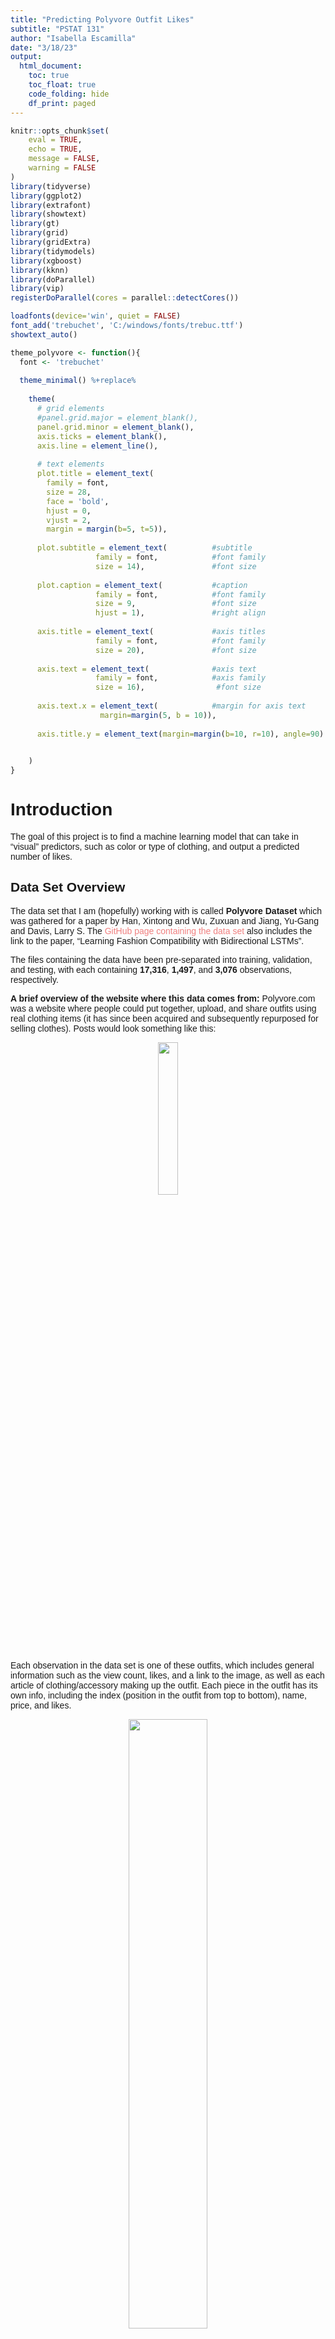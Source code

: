 ```yaml
---
title: "Predicting Polyvore Outfit Likes"
subtitle: "PSTAT 131"
author: "Isabella Escamilla"
date: "3/18/23"
output:
  html_document:
    toc: true
    toc_float: true
    code_folding: hide
    df_print: paged
---
```


<style type = "text/css">
  body{
  font-family: trebuchet ms, sans-serif;
}
.list-group-item.active, .list-group-item.active:focus, .list-group-item.active:hover {
    background-color: #8A5667;
}
a:link {
  color: #F08080;
  background-color: transparent;
  text-decoration: none;
}

a:visited {
  color: #F08080;
  background-color: transparent;
  text-decoration: none;
}

a:hover {
  color: #94384A;
  background-color: transparent;
  text-decoration: underline;
}


}
</style>

```r
knitr::opts_chunk$set(
	eval = TRUE,
	echo = TRUE,
	message = FALSE,
	warning = FALSE
)
library(tidyverse)
library(ggplot2)
library(extrafont)
library(showtext)
library(gt)
library(grid)
library(gridExtra)
library(tidymodels)
library(xgboost)
library(kknn)
library(doParallel)
library(vip)
registerDoParallel(cores = parallel::detectCores())
```

```r
loadfonts(device='win', quiet = FALSE)
font_add('trebuchet', 'C:/windows/fonts/trebuc.ttf')
showtext_auto()
```

```r
theme_polyvore <- function(){
  font <- 'trebuchet'
  
  theme_minimal() %+replace%
    
    theme(
      # grid elements
      #panel.grid.major = element_blank(),
      panel.grid.minor = element_blank(),
      axis.ticks = element_blank(),
      axis.line = element_line(),
      
      # text elements
      plot.title = element_text(
        family = font,
        size = 28,
        face = 'bold',
        hjust = 0,
        vjust = 2,
        margin = margin(b=5, t=5)),
      
      plot.subtitle = element_text(          #subtitle
                   family = font,            #font family
                   size = 14),               #font size
      
      plot.caption = element_text(           #caption
                   family = font,            #font family
                   size = 9,                 #font size
                   hjust = 1),               #right align
      
      axis.title = element_text(             #axis titles
                   family = font,            #font family
                   size = 20),               #font size
      
      axis.text = element_text(              #axis text
                   family = font,            #axis family
                   size = 16),                #font size
      
      axis.text.x = element_text(            #margin for axis text
                    margin=margin(5, b = 10)),
      
      axis.title.y = element_text(margin=margin(b=10, r=10), angle=90)
      

    )
}
```

# Introduction
The goal of this project is to find a machine learning model that can take in "visual" predictors, such as color or type of clothing, and output a predicted number of likes.

## Data Set Overview
The data set that I am (hopefully) working with is called **Polyvore Dataset** which was gathered for a paper by Han, Xintong and Wu, Zuxuan and Jiang, Yu-Gang and Davis, Larry S. The [GitHub page containing the data set](https://github.com/xthan/polyvore-dataset) also includes the link to the paper, "Learning Fashion Compatibility with Bidirectional LSTMs".

The files containing the data have been pre-separated into training, validation, and testing, with each containing **17,316**, **1,497**, and **3,076** observations, respectively.

**A brief overview of the website where this data comes from:** Polyvore.com was a website where people could put together, upload, and share outfits using real clothing items (it has since been acquired and subsequently repurposed for selling clothes). Posts would look something like this:

<p style="text-align:center;"><img src="https://i.pinimg.com/736x/b3/ac/5a/b3ac5afd3d4e4c015eaa20567ff2ca04.jpg" width="25%" height="25%"></p>

Each observation in the data set is one of these outfits, which includes general information such as the view count, likes, and a link to the image, as well as each article of clothing/accessory making up the outfit. Each piece in the outfit has its own info, including the index (position in the outfit from top to bottom), name, price, and likes.

<p style="text-align:center;"><img src="https://i.imgur.com/R7klliS.jpg" width="50%" height="50%"></p>

The predictors include up to 8 different outfit elements, with each element having 6 attributes. In other words, there can be up to 48 different predictors. In order to make this data usable for the machine learning tools I will be using, I need to do some pre-processing. I've decided to do this step in Python, and there is a decent amount of code involved. I'll go over the basic steps I taken to arrive at the final data frame, but the jupyter notebook with the full process is available on my [Github page](https://github.com/BellaEsc/polyvore_mlproject) if you're interested.

# Data Pre-Processing
First, I imported the data set and merged the pre-split testing, training, and validation sets so I can have all of the data in one set. Looking at the data frame produced from the json data, we can see that the items column contains dictionaries as its entries.

<p style="text-align:center;"><img src="https://i.imgur.com/u0rA4zV.png" width="50%" height="50%"></p>


In order to "unpack" this column, I made a function that takes the `items` column as input and outputs a new data frame containing all of the information expanded out into columns.

<p style="text-align:center;"><img src="https://i.imgur.com/mRIVe9b.png" width="50%" height="50%"></p>

<p style="text-align:center;"><img src="https://i.imgur.com/ihscmPD.png" width="100%" height="100%"></p>


I merged this data frame to the original and dropped other columns I knew I wasn't going to use. The next thing I needed to do was extract information from the item names, and I decided to focus on color. I made a function that looks at the words in all of the item name columns and outputs a list of the unique colors it found from the text.

<p style="text-align:center;"><img src="https://i.imgur.com/HJOsCUb.png" width="50%" height="50%"></p>


I applied this function to the data frame and turned the unique colors into 4 columns, `color_1`, `color_2`, `color_3`, and `color_4`. I then dropped the item name columns since I no longer needed them.

The original Polyvore Dataset came with a text file, category_id.txt, which includes the category ids and the item types they correspond to. I used this file to map the item ids to their item types to make the data more readable.

<p style="text-align:center;"><img src="https://i.imgur.com/etFSrIw.png" width="100%" height="100%"></p>


Finally, I exported the data frame as a csv which I will be importing into R.

## Missing Values
You might have noticed in the pre-processing step that there are some colors and item names that are "none". The reason for this is that in the original data set, the nested lists are not all the same length; the outfits can each have 4 to 8 items. For the ones with fewer items than 8, I had to backfill them, but I didn't want to treat it as "missing" since the information that the outfit only has 4 items can be useful. The same goes for the color columns: some outfits only had 1, 2 or 3 unique colors. Again, the information that there's only one color present in the outfit can be useful, so I've kept "none" as its own category.

There wasn't missing data in the original data set, but there were some outfits that I couldn't "extract" color from with my function, so I dropped them from the final set.


# Exploratory Data Analysis
Now that we've tidied the data in a format that will be better suited for our analysis, we can begin by making some plots and seeing how the data is distributed.

First we will import the data and convert the appropriate variables into factors.

```r
# Reading the tidied data into R
outfits <- read.csv('polyvore_data/tidy_data.csv')

# converting all character columns into factors
outfits[sapply(outfits, is.character)] <- lapply(outfits[sapply(outfits, is.character)], as.factor)
# I will only be using set_id to retrieve photos, so we will leave it be

outfits %>% head(5)
```


In the final data set, there are 14 variables:

Name | Variable description
---|---
`views` | The number of times an outfit has been viewed
`likes` | The number of likes an outfit received **(the response variable)**
`set_id` | identifies the particular outfit
`item_1` - `item_8` | gives the name of the item type for up to 8 items in an outfit
`color_1` - `color_4` | gives the unique colors found in the outfit for up to 4 different colors


## Likes
We will start by looking at the distribution of our response variable, `likes`.


```r
outfits %>% 
  ggplot(aes(x = likes)) + 
  geom_histogram(binwidth = 100, fill="#2C514C") +
  labs(x = 'Number of Likes', y = 'Count', title = 'Distribution of the Number of Likes') +
  coord_cartesian(xlim = c(0, 4000)) +
  theme_polyvore()
```

The number of likes ranges from 0 to around 3000, and the frequency decreases exponentially as the number of likes goes up. This follows the sort of logic you'd expect, where a select few get lots of likes while most go unseen.

## Items (Clothing Articles)
After an initial survey of the raw data, I noted that there were a lot of different item ids.

```r
# Finds the number of unique items in item_1 column
outfits$item_1 %>% unique() %>% length()
```
And indeed, there are **229 unique items** in `item_1` alone! To further examine the nature of the item columns, we will look at a plot of the item frequencies in `item_1`. Additionally, we'll do a "zoom in" of the top 10 items by frequency in `item_1`.

```r
outfits %>% ggplot(aes(x = fct_infreq(item_1))) +
  geom_bar(fill = '#F08080') +
  labs(x = 'Item 1', y='', title = 'Frequencies of item_1 Items') +
  theme_polyvore() +
  theme(axis.text.x = element_blank(), 
        panel.grid.major.x = element_blank(), 
        axis.line = element_blank()) -> p1

item1_t10 <- (sort(table(outfits$item_1), decreasing = TRUE) %>% names)[1:10]
outfits_item1_top10 <- outfits[outfits$item_1 %in% item1_t10,]

outfits_item1_top10 %>% 
  ggplot(aes(y = fct_infreq(item_1))) +
  geom_bar(fill="#583742") +
  labs(x = '', y='', title = 'Top 10 item_1 Items') +
  theme_polyvore() +
  theme(axis.line = element_blank()) -> p2

grid.arrange(p1, p2, ncol=2)
```

The first plot shows that occurrences of the 229 items in `item_1` are concentrated towards the top few items and fall off significantly after. We can see from the second plot that the top items of `item_1` are all tops, dresses, and jackets of some type. This similarity gives us an idea of how the items have been organized, and we can get a better picture from constructing a table.

```r
item1_t5 <- (sort(table(outfits$item_1), decreasing = TRUE) %>% names)[1:5]
item2_t5 <- (sort(table(outfits$item_2), decreasing = TRUE) %>% names)[1:5]
item3_t5 <- (sort(table(outfits$item_3), decreasing = TRUE) %>% names)[1:5]
item4_t5 <- (sort(table(outfits$item_4), decreasing = TRUE) %>% names)[1:5]
item5_t5 <- (sort(table(outfits$item_5), decreasing = TRUE) %>% names)[1:5]
item6_t5 <- (sort(table(outfits$item_6), decreasing = TRUE) %>% names)[1:5]
item7_t5 <- (sort(table(outfits$item_7), decreasing = TRUE) %>% names)[1:5]
item8_t5 <- (sort(table(outfits$item_8), decreasing = TRUE) %>% names)[1:5]

item_freq_table <- data.frame(item_1 = item1_t5,
                              item_2 = item2_t5,
                              item_3 = item3_t5,
                              item_4 = item4_t5,
                              item_5 = item5_t5,
                              item_6 = item6_t5,
                              item_7 = item7_t5,
                              item_8 = item8_t5)

```

```r
item_freq_table %>% gt() %>% 
  tab_header(
    title = "Top 5 Items by Frequency"
  )
```

From looking at both the raw data and this table, a general pattern emerges: within each outfit, the items are sorted from most to least significant, with `item_1` being the most significant item and `item_8` being the least. The top items in `item_2` are still significant, with jackets being the most frequent and "bottoms" being common elements as well (shorts, jeans, skirts). `item_3` dips into shoe territory, and `item_4` through `item_8` can be seen mostly as the "accessory section". Another thing that is interesting to note from the table is that from `item_5` and onward, "None" is the most frequent item. We can check the proportion of "None"s pretty easily.

```r
# Gets proportion of data that has fewer than 5 items, fewer than 6 items, fewer than 7 items, and fewer than 8 items
props <- c(((filter(outfits, item_4 == 'None') %>% count()) / (outfits %>% count()))[1,1] %>% as.numeric(),
((filter(outfits, item_5 == 'None') %>% count()) / (outfits %>% count()))[1,1] %>% as.numeric(),
((filter(outfits, item_6 == 'None') %>% count()) / (outfits %>% count()))[1,1] %>% as.numeric(),
((filter(outfits, item_7 == 'None') %>% count()) / (outfits %>% count()))[1,1] %>% as.numeric(),
((filter(outfits, item_8 == 'None') %>% count()) / (outfits %>% count()))[1,1] %>% as.numeric())
props
```

With some simple arithmetic, this gives us a breakdown of the item number proportions:

* **8%** of the outfits have 4 items,
* **15%** have 5 items,
* **17%** have 6 items,
* **19%** have 7 items, and
* **41%** have 8 items

Now we want to see what relationship the items have with likes. Before doing so, I will transform the data so that we only have 10 different categories, which will be the top 9 occurrences plus another category, 'other'.

```r
outfits2 <- outfits %>% mutate(item_1 = fct_lump_n(outfits$item_1, n=9))
colors <- c('#335C57', '#583742', '#F08080',
             '#335C57', '#583742', '#F08080',
             '#335C57', '#583742', '#F08080',
             '#335C57')
             
outfits2 %>% 
  ggplot(aes(x=likes, y=item_1, group=item_1)) +
  geom_boxplot(fill = colors) +
  labs(y = '', title = 'Boxplot of item_1') +
  theme_polyvore() +
  theme(axis.title.y = element_blank()) -> p1

outfits2 %>% 
  ggplot(aes(x=likes, y=item_1, group=item_1)) +
  geom_boxplot(fill = colors) +
  scale_x_continuous(limits = c(0, 600)) +
  labs(y = '', title = 'Boxplot of item_1 (zoomed)') +
  theme_polyvore() +
  theme(axis.title.y = element_blank()) -> p2

grid.arrange(p1, p2, ncol = 2)
```

In the first boxplot, we can see the full range of likes. It's hard to glean any information from the boxes themselves, but we can see differences in the spread of outliers for each category. In the second boxplot, I've "zoomed in" by limiting the x axis so we can see the boxes better. We can see here that sweaters and day dresses have the highest average number of likes, while tank tops trail behind all of the other categories.

## Colors
All of us understand that color plays an essential role in whether or not an outfit "works" (unless you're doing wardrobe for a 1947 film noir), so it will be interesting to see what kind of colors are represented in the data.

```r
colors1 <- c('#fb5c5c', '#4a687d', '#ffdfbf',
            'gray16', '#9b938c', '#e2ba59', '#628d55',
            '#643b34', '#e3774c', '#6e4258')

outfits %>% 
  ggplot(aes(y = fct_infreq(color_1))) +
  geom_bar(fill = colors1) +
  labs(x = '', y = '', title = 'Frequencies of Colors in color_1') +
  theme_polyvore() +
  theme(axis.line = element_blank(),
        panel.grid.major = element_blank()) -> p1

colors2 <- c('gray16', '#4e4c5e', '#ffdfbf', '#e2ba59',
             '#9b938c', '#643b34', '#4a687d', '#628d55',
             '#fb5c5c', '#e3774c', '#6e4258')

outfits %>% 
  ggplot(aes(y = fct_infreq(color_2))) +
  geom_bar(fill = colors2) +
  labs(x = '', y = '', title = 'Frequencies of Colors in color_2') +
  theme_polyvore() +
  theme(axis.line = element_blank(),
        panel.grid.major = element_blank()) -> p2

colors3 <- c('#4e4c5e', 'gray16', '#ffdfbf', '#e2ba59',
             '#9b938c', '#643b34', '#4a687d', '#6e4258',
             '#fb5c5c', '#628d55', '#e3774c')

outfits %>% 
  ggplot(aes(y = fct_infreq(color_3))) +
  geom_bar(fill = colors3) +
  labs(x = '', y = '', title = 'Frequencies of Colors in color_3') +
  theme_polyvore() +
  theme(axis.line = element_blank(),
        panel.grid.major = element_blank()) -> p3

colors4 <- c('#4e4c5e', 'gray16', '#9b938c', '#fb5c5c',
             '#e2ba59', '#4a687d', '#ffdfbf', '#6e4258',
             '#e3774c', '#643b34', '#628d55')

outfits %>% 
  ggplot(aes(y = fct_infreq(color_4))) +
  geom_bar(fill = colors4) +
  labs(x = '', y = '', title = 'Frequencies of Colors in color_4') +
  theme_polyvore() +
  theme(axis.line = element_blank(),
        panel.grid.major = element_blank()) -> p4

grid.arrange(p1, p2, p3, p4, ncol=2)

```

The color columns are similar to the item columns in the way they are ordered: `color_1` will have higher importance than `color_2` (and so on) in the outfit due to the way the information was extracted. This gives us some insight into the colors represented in these charts.

Red clearly reigns supreme for `color_1`, followed by blue, white, and black. We start to see "none" dominate starting in `color_2`, indicating that there are lots of outfits for which only one color could be extracted (or simply had a monochromatic scheme going on). In `color_4`, we see that most of the outfits simply don't have a color entry. This could mean that most outfits stuck to 1-3 colors.

Next, we'll take a look at the relationship between color and likes. 

```r
colors <- c('gray16', '#4a687d', '#643b34',
            '#9b938c', '#628d55', '#e3774c', '#6e4258',
            '#fb5c5c', '#ffdfbf', '#e2ba59')

outfits %>% 
  ggplot(aes(x=likes, y=color_1, group=color_1)) +
  geom_boxplot(fill=colors) +
  labs(title = 'Boxplot of color_1') +
  theme_polyvore() +
  theme(axis.title.y = element_blank()) -> p1

outfits %>% 
  ggplot(aes(x=likes, y=color_1, group=color_1)) +
  geom_boxplot(fill=colors) +
  scale_x_continuous(limits = c(0, 500)) + 
  labs(title = 'Boxplot of color_1 (zoomed)') +
  theme_polyvore() + 
  theme(axis.title.y = element_blank()) -> p2

grid.arrange(p1, p2, ncol=2)
```

The left graph shows similar behavior as the `item_1` boxplot, with all of the colors being concentrated near zero but having different spreads of outliers into the higher numbers of likes. On the right boxplot, we can see that orange has the highest number of average likes, while red and blue are towards the low end. This is interesting since red and blue were the most frequent colors and orange was the second least frequent, so this could potentially mean that being less common gives outfits with orange a slight edge.

# Fitting Models
With the information gathered from the exploratory data analysis, we can start fitting models. There are a few key steps in fitting a model:

* Split the data into training and testing
* Specify a recipe for the model to use
* Create a workflow for the model
* Do any tuning necessary
* Fit training data to the model(s)
* Fit best model to the testing data based off of training performance metrics

Regression models will be used for this case because the response variable, `likes`, is numeric (we also have an interesting situation where all of our predictors are categorical). Because there are so many different categories in the item columns, this could lead to a problem of overfitting. For now, we will keep each of these columns to 10 categories.

 ## Splitting the Data
Without further ado, we will start by splitting our data into training and testing. I've decided to split it into 70% training and 30% testing, stratifying on the `likes` variable. Stratifying ensures that the training and testing have the same distribution of likes. If the distributions were different, the training data could skew the models one way, leading to poor performance on the testing data.

```r
# Setting each item category to the top 9 categories, the rest will be "other"
outfits <- outfits %>% 
  mutate(item_1 = fct_lump_n(outfits$item_1, n=9), 
         item_2 = fct_lump_n(outfits$item_2, n=9), 
         item_3 = fct_lump_n(outfits$item_3, n=9), 
         item_4 = fct_lump_n(outfits$item_4, n=9), 
         item_5 = fct_lump_n(outfits$item_5, n=9), 
         item_6 = fct_lump_n(outfits$item_6, n=9), 
         item_7 = fct_lump_n(outfits$item_7, n=9), 
         item_8 = fct_lump_n(outfits$item_8, n=9))

set.seed(222)
outfits_split <- initial_split(outfits, prop=.70,
                               strata=likes)
outfits_train <- training(outfits_split)
outfits_test <- testing(outfits_split)
```


## Creating a Recipe
The next step is to make a recipe that our models will use to fit the data. In our case, this is pretty analogous to constructing an outfit. Which colors should I include and how many? Should I wear a coat? What about boots? We can get this information from `item_1` through `item_8` and `color_1` through `color_4`. I'm excluding `views` because even though it's probably a good predictor, it isn't really something you consider when picking out an outfit. 

```r
outfit_recipe <- recipe(likes ~ item_1 + item_2 + item_3 + item_4 +
                          item_5 + item_6 + item_7 + item_8 +
                          color_1 + color_2 + color_3 + color_4,
                        data = outfits) %>% 
    step_dummy(all_nominal_predictors()) %>% 
    step_interact(terms = ~ starts_with("color_1"):starts_with("color_2"))
```

I've also decided to include an interaction term between `color_1` and `color_2` to represent the "color scheme" of the outfit. This will allow the model to consider, for example, if an outfit has both red and green, or if it has black and white, and so on.

## K-Fold Cross Validation
For our project, we will be using k-fold cross validation with a *k* value of 3, which is a process that splits up the training data into k different groups and then chooses one as the validation group, then fits the model using the rest of the groups as training, repeating the process *k* times. This process is useful since it produces less variance in the estimates of the model's performance.

```r
set.seed(222)
outfits_fold <- vfold_cv(outfits_train, v=10)
```

## Model Building
The models that we will be using for this data, as mentioned before, will be regression models. The following are the ones I've chosen to include:

* **Linear regression**
  * The simplest of the models. Estimates a linear relationship between the predictors and the response, then uses that estimate to make a prediction. 
* **Elastic net** 
  * Similar to linear regression, but adds a "penalty" on the number of predictors. It's elastic because it can do a combination of two different penalties, ridge and LASSO.
* **K-nearest neighbors**
  * Makes predictions by finding the k nearest values, and then takes their average as the prediction
* **Random Forest**
  * Combines multiple decision trees and takes the average of their outcomes to make a decision. Each decision tree arrives at a value by making different splits, such as "is the first color red?" "is item 1 a jacket?" "is the second item skinny jeans?" and then based off of that information it will take an average of the group it ends up in, say 265 likes. In a forest, the trees will ask different questions which allows for a less biased overall answer.
* **Boosted Trees**
  * Makes predictions by iterating through multiple small/weak trees before arriving at the final prediction

First, we will set up the models. You'll notice that some of the models have tune() included in some of the parameters. This allows us to tune that parameter to find the value that produces the best predictions.

```r
# Linear Model
lm_model <- linear_reg() %>% 
  set_engine("lm")


# K-nearest neighbors, tuning neighbors
knn_model <- nearest_neighbor(neighbors = tune()) %>% 
  set_mode("regression") %>% 
  set_engine("kknn")


# Elastic net, tuning penalty and mixture
elastic_model <- linear_reg(penalty = tune(), 
                           mixture = tune()) %>% 
  set_mode("regression") %>% 
  set_engine("glmnet")


# Random forest, tuning mtry, trees, and min_n
rf_model <- rand_forest(mtry = tune(), 
                       trees = tune(), 
                       min_n = tune()) %>% 
  set_engine("ranger", importance = "impurity") %>% 
  set_mode("regression")


# Boosted trees, tuning trees, learn_rate, and mtry
boosted_model <- boost_tree(trees = tune(),
                           learn_rate = tune(),
                           mtry = tune()) %>%
  set_engine("xgboost") %>%
  set_mode("regression")
```

Next, we will set up the workflows for each model.

```r
lm_wflow <- workflow() %>% 
  add_model(lm_model) %>% 
  add_recipe(outfit_recipe)


knn_wflow <- workflow() %>% 
  add_model(knn_model) %>% 
  add_recipe(outfit_recipe)


elastic_wflow <- workflow() %>% 
  add_recipe(outfit_recipe) %>% 
  add_model(elastic_model)


rf_wflow <- workflow() %>% 
  add_recipe(outfit_recipe) %>% 
  add_model(rf_model)


boosted_wflow <- workflow() %>% 
  add_recipe(outfit_recipe) %>% 
  add_model(boosted_model)
```

Now we'll make tuning grids for the models with tuning parameters. These tuning grids specify the ranges of values we want to test for each parameter being tuned. This is important because for models like knn, a higher value of k will lead to a less flexible model and a lower value will be more flexible. We don't know how much flexibility will work the best, so tuning allows us to find out.

```r
knn_grid <- grid_regular(neighbors(range = c(10,25)), levels = 5)


elastic_grid <- grid_regular(penalty(),
                        mixture(range = c(0, 1)),
                             levels = 10)


rf_grid <- grid_regular(mtry(range = c(3, 5)), 
                        trees(range = c(10, 150)),
                        min_n(range = c(1, 20)),
                        levels = 8)

boosted_grid <- grid_regular(mtry(range = c(2, 4)), 
                        trees(range = c(10, 100)),
                        learn_rate(range = c(-10, -1)),
                        levels = 5)
```

And now the part where my PC takes a minor beating: tuning.

```r
knn_tune <- tune_grid(
    knn_wflow,
    resamples = outfits_fold,
    grid = knn_grid
)

elastic_tune <- tune_grid(
  elastic_wflow,
  resamples = outfits_fold,
  grid = elastic_grid
)

rf_tune <- tune_grid(
  rf_wflow,
  resamples = outfits_fold,
  grid = rf_grid
)

boosted_tune <- tune_grid(
  boosted_wflow,
  resamples = outfits_fold,
  grid = boosted_grid
)
```

6 minutes and 39 seconds! Not bad! Now, I'll save the results and load them back in so I don't have to donate another 6 minutes and 39 seconds of my future.

```r
save(knn_tune, file = "tunings/knn_tune.rda")
save(elastic_tune, file = "tunings/elastic_tune.rda")
save(rf_tune, file = "tunings/rf_tune.rda")
save(boosted_tune, file = "tunings/boosted_tune.rda")
```



```r
load("tunings/knn_tune.rda")
load("tunings/elastic_tune.rda")
load("tunings/rf_tune.rda")
load("tunings/boosted_tune.rda")
```

**BAM!** Models are tuned!* We now want to find the root mean square error (RMSE) for each model. The RMSE is a measure of the differences between predicted values and actual values, so this will be useful in comparing the models' performances. 

\* *Linear regression hasn't been tuned since it doesn't have tuning parameters... I bet he feels so alone right now... It's okay though. He will still be fit.*

```r
lm_fit <- fit_resamples(lm_wflow, resamples = outfits_fold)
save(lm_fit, file = "tunings/lm_fit.rda")
```


## Training Performance
Now we can look at the performance of the model on the training data. First, we'll look at the RMSE and then we'll look at some of the autoplots of the tuned model.

```r
load("tunings/lm_fit.rda")

lm_rmse <- collect_metrics(lm_fit)$mean[1] %>% round(2)

knn_rmse <- show_best(knn_tune, n=1)$mean %>% round(2)

elastic_rmse <- show_best(elastic_tune, n=1)$mean %>% round(2)

rf_rmse <- show_best(rf_tune, n=1)$mean %>% round(2)

boosted_rmse <- show_best(boosted_tune, n=1)$mean %>% round(2)

rmse_table <- data.frame(model = c('Linear Regression',
                                   'KNN','Elastic Net', 
                                   'Random Forest', 
                                   'Boosted Trees'),
                         RMSE = c(lm_rmse,  knn_rmse, 
                                  elastic_rmse, rf_rmse, 
                                  boosted_rmse))

rmse_table
```
Using the RMSE values to discern between the models, we can see that the **elastic net model** had the **best** performance, and **k-nearest** neighbors had the **worst**. Now, we'll look at some of the autoplots to take a look at how the different tunings performed.


```r
autoplot(elastic_tune, metric='rmse') +
  labs(title='Elastic') +
  theme_polyvore()
```

We can see from the elastic net model that having a lasso penalty of 1 and a mixture of 1 gives the best results. What this means is that the model that performed the best was a lasso regression.


```r
autoplot(rf_tune, metric='rmse') +
  labs(title='Random Forest') +
  theme_polyvore()
```
The autoplot for the random forest tells us that 120 trees with mtry=5 seems to have the best performance. This makes sense, as having more trees gives the model more flexibility which would be helpful in the case where there are a lot of predictors and categories within those predictors.

```r
autoplot(boosted_tune, metric='rmse') +
  labs(title='Boosted Trees') +
  theme_polyvore()
```

The learning rate of 0.1 worked the best by far, and having 100 trees was also the best, though the change between the number of trees is not very dramatic. This indicates that a faster learning rate was beneficial for the model.

## Fitting and Testing the Models
It's finally time to fit our final models onto the training data. I will be fitting the elastic net model since it did the best, and the boosted trees since it performed similarly (and because I'm curious about the tree models).
```r
best_elastic <- select_best(elastic_tune, metric = 'rmse')
elastic_final_wflow <- finalize_workflow(elastic_wflow, best_elastic)
elastic_fit <- fit(elastic_final_wflow, data = outfits)

best_boosted <- select_best(boosted_tune, metric = 'rmse')
boosted_final_wflow <- finalize_workflow(boosted_wflow, best_boosted)
boosted_fit <- fit(boosted_final_wflow, data = outfits_train)
```

The models have been fit, it's now time for testing...

```r
augment(elastic_fit, new_data = outfits_test) %>% 
  rmse(truth = likes, estimate = .pred)

elastic_test_col <- predict(elastic_fit, new_data = outfits_test) 
elastic_test_res <- bind_cols(elastic_test_col, outfits_test)
```
```r
augment(boosted_fit, new_data = outfits_test) %>% 
  rmse(truth = likes, estimate = .pred)

boosted_test_col <- predict(boosted_fit, new_data = outfits_test) 
boosted_test_res <- bind_cols(boosted_test_col, outfits_test)
```

Both models perform pretty similarly on the testing data, with the elastic net model still beating out the boosted trees model. Both RMSEs end up being around 500, which is not great given the distribution of likes. Without looking at the actual predictions made by the model, I would guess that the model might just be low-balling all of its predictions since the distribution of likes is right-skewed. To see if this is the case, we'll check out a graph of the predicted likes against the actual number of likes

```r
elastic_test_res %>% 
  ggplot(aes(x = .pred, y = likes)) +
  geom_point(color = '#643F4B', alpha = .3) +
  geom_abline(lty = 'longdash') +
  theme_polyvore()
```

Even though it's clear the model didn't do well, I'm actually really glad to see that there is somewhat of a positive relationship in the graph. This means that there is *some* information in the data that could help decide if an outfit gets more likes, and perhaps that's all you need to bridge the gap between "fashion disaster" and "acceptable".

I'm curious to see what variables contribute the most to the model, so we will look at a variable importance plot for the boosted tree model.

```r
colors <- c('#F4A4A4', '#682735', '#556177',
            '#F4A4A4', '#682735', '#556177',
            '#F4A4A4', '#682735', '#556177',
            '#F4A4A4')
boosted_fit %>% extract_fit_parsnip() %>% 
  vip(aesthetics = list(fill = colors)) +
  theme_polyvore() +
  theme(axis.line = element_blank())
```

Interestingly enough, item_1_sweaters and item_6_sunglasses topped the list of variable importance. I'll be honest: didn't see that coming. All of the variables in this list are actually items, so maybe the takeaway here is that the items you choose to include in your outfit are more important than the colors. 

# Conclusion
This project was definitely a labor of love. I'm glad I got to see it through even if the models weren't great at predicting the number of likes of a particular outfit. The elastic net model (effectively a lasso regression) ended up being the best model. I think this might have happened because the lasso regression is able to scale variables all the way to zero if they don't help the model enough. After dummy coding, the data includes a *lot* of variables, so it's probably good to trim it back. The fact that KNN was the worst performer makes sense for the same reason: too many predictors. With high numbers of predictors, there aren't enough data points in each dimensional space to effectively use KNN. 

One of the most engaging parts of this project was making decisions on how I was going to transform the data to make it work with the machine learning tools I have at hand. This is where I can see a lot of future improvements. In particular, I would want to see if I could tackle these large numbers of categorical variables in a different way. One approach I was tempted to take was to manually collapse the item categories into simpler ones, such as shirts, pants, dresses, jeans, etc. This could be better if it means less information is lost in this process compared to creating an "other" category.

One part of the data where I potentially lost a lot of information was in extracting the color information from the item names. In the future, I want to see if using semantic similarity or text analysis of some kind could extract better information that would lead to improved predictions.

I'm glad that I had the opportunity to explore this data set and explore machine learning through it. I've become familiarized with R, tidyverse, and tidymodels to a degree of confidence that I've really surprised myself with. And now, for my final question: how many likes will my current outfit get according to my model?

<p style="text-align:center;"><img src="https://i.imgur.com/ZG106g4.png" width="50%" height="50%"></p>

```r

my_outfit <- data.frame('views' = 0, 'likes' = 0, 'set_id' = 1,
                        'item_1' = 'Sweaters', 'item_2' = 'Pants',
                        'item_3' = 'Other', 'item_4' = 'Other',
                        'item_5' = 'None', 'item_6' = 'None',
                        'item_7' = 'None', 'item_8' = 'None',
                        'color_1' = 'red', 'color_2' = 'gray',
                        'color_3' = 'white', 'color_4' = 'none')
my_outfit[sapply(outfits, is.character)] <- lapply(outfits[sapply(outfits, is.character)], as.factor)

predict(elastic_fit, new_data = my_outfit)
```

Not to brag, but my model thinks my outfit will get 331 likes. 